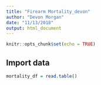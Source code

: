 ```yaml
---
title: "Firearm Mortality_devon"
author: "Devon Morgan"
date: "11/13/2018"
output: html_document
---
```


```r
knitr::opts_chunk$set(echo = TRUE)
```

## Import data

```r
mortality_df = read.table()
```

